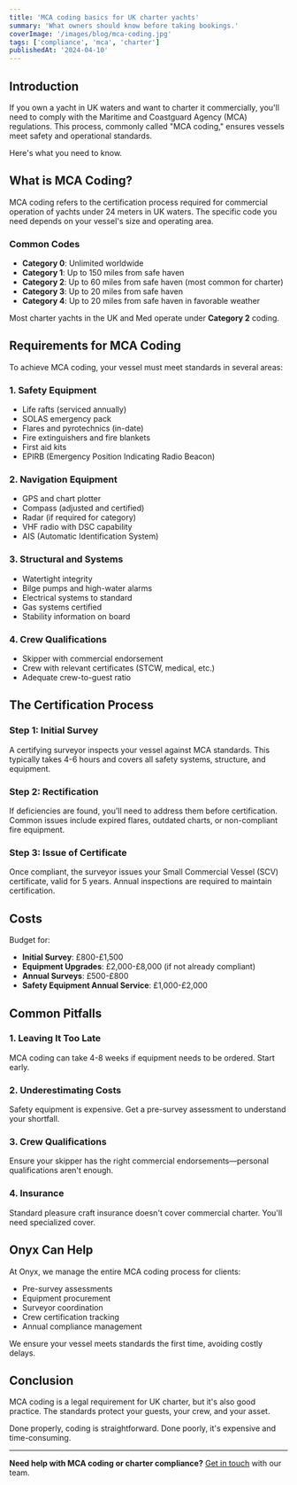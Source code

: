 ```yaml
---
title: 'MCA coding basics for UK charter yachts'
summary: 'What owners should know before taking bookings.'
coverImage: '/images/blog/mca-coding.jpg'
tags: ['compliance', 'mca', 'charter']
publishedAt: '2024-04-10'
---
```


## Introduction

If you own a yacht in UK waters and want to charter it commercially, you'll need to comply with the Maritime and Coastguard Agency (MCA) regulations. This process, commonly called "MCA coding," ensures vessels meet safety and operational standards.

Here's what you need to know.

## What is MCA Coding?

MCA coding refers to the certification process required for commercial operation of yachts under 24 meters in UK waters. The specific code you need depends on your vessel's size and operating area.

### Common Codes

- **Category 0**: Unlimited worldwide
- **Category 1**: Up to 150 miles from safe haven
- **Category 2**: Up to 60 miles from safe haven (most common for charter)
- **Category 3**: Up to 20 miles from safe haven
- **Category 4**: Up to 20 miles from safe haven in favorable weather

Most charter yachts in the UK and Med operate under **Category 2** coding.

## Requirements for MCA Coding

To achieve MCA coding, your vessel must meet standards in several areas:

### 1. Safety Equipment

- Life rafts (serviced annually)
- SOLAS emergency pack
- Flares and pyrotechnics (in-date)
- Fire extinguishers and fire blankets
- First aid kits
- EPIRB (Emergency Position Indicating Radio Beacon)

### 2. Navigation Equipment

- GPS and chart plotter
- Compass (adjusted and certified)
- Radar (if required for category)
- VHF radio with DSC capability
- AIS (Automatic Identification System)

### 3. Structural and Systems

- Watertight integrity
- Bilge pumps and high-water alarms
- Electrical systems to standard
- Gas systems certified
- Stability information on board

### 4. Crew Qualifications

- Skipper with commercial endorsement
- Crew with relevant certificates (STCW, medical, etc.)
- Adequate crew-to-guest ratio

## The Certification Process

### Step 1: Initial Survey

A certifying surveyor inspects your vessel against MCA standards. This typically takes 4-6 hours and covers all safety systems, structure, and equipment.

### Step 2: Rectification

If deficiencies are found, you'll need to address them before certification. Common issues include expired flares, outdated charts, or non-compliant fire equipment.

### Step 3: Issue of Certificate

Once compliant, the surveyor issues your Small Commercial Vessel (SCV) certificate, valid for 5 years. Annual inspections are required to maintain certification.

## Costs

Budget for:

- **Initial Survey**: £800-£1,500
- **Equipment Upgrades**: £2,000-£8,000 (if not already compliant)
- **Annual Surveys**: £500-£800
- **Safety Equipment Annual Service**: £1,000-£2,000

## Common Pitfalls

### 1. Leaving It Too Late

MCA coding can take 4-8 weeks if equipment needs to be ordered. Start early.

### 2. Underestimating Costs

Safety equipment is expensive. Get a pre-survey assessment to understand your shortfall.

### 3. Crew Qualifications

Ensure your skipper has the right commercial endorsements—personal qualifications aren't enough.

### 4. Insurance

Standard pleasure craft insurance doesn't cover commercial charter. You'll need specialized cover.

## Onyx Can Help

At Onyx, we manage the entire MCA coding process for clients:

- Pre-survey assessments
- Equipment procurement
- Surveyor coordination
- Crew certification tracking
- Annual compliance management

We ensure your vessel meets standards the first time, avoiding costly delays.

## Conclusion

MCA coding is a legal requirement for UK charter, but it's also good practice. The standards protect your guests, your crew, and your asset.

Done properly, coding is straightforward. Done poorly, it's expensive and time-consuming.

---

**Need help with MCA coding or charter compliance?** [Get in touch](/contact) with our team.
